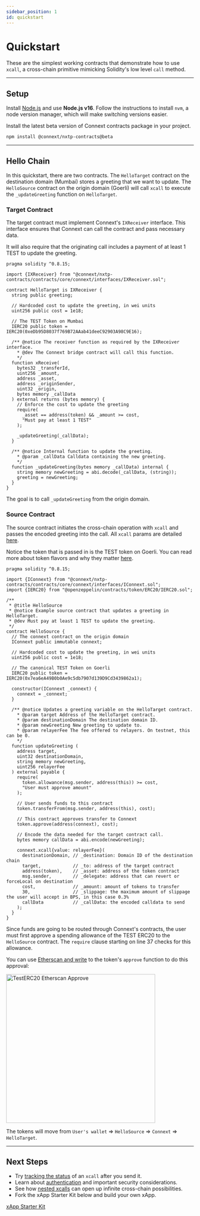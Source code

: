 ```yaml
---
sidebar_position: 1
id: quickstart
---
```



# Quickstart

These are the simplest working contracts that demonstrate how to use `xcall`, a cross-chain primitive mimicking Solidity's low level `call` method.

---

## Setup

Install [Node.js](https://nodejs.dev/en/learn/how-to-install-nodejs/) and use **Node.js v16**. Follow the instructions to install `nvm`, a node version manager, which will make switching versions easier.

Install the latest beta version of Connext contracts package in your project.

```bash npm2yarn
npm install @connext/nxtp-contracts@beta
```

---

## Hello Chain

In this quickstart, there are two contracts. The `HelloTarget` contract on the destination domain (Mumbai) stores a greeting that we want to update. The `HelloSource` contract on the origin domain (Goerli) will call `xcall` to execute the `_updateGreeting` function on `HelloTarget`.

### Target Contract

The target contract must implement Connext's `IXReceiver` interface. This interface ensures that Connext can call the contract and pass necessary data. 

It will also require that the originating call includes a payment of at least 1 TEST to update the greeting.

```solidity showLineNumbers
pragma solidity ^0.8.15;

import {IXReceiver} from "@connext/nxtp-contracts/contracts/core/connext/interfaces/IXReceiver.sol";

contract HelloTarget is IXReceiver {
  string public greeting;

  // Hardcoded cost to update the greeting, in wei units
  uint256 public cost = 1e18;

  // The TEST Token on Mumbai
  IERC20 public token = IERC20(0xeDb95D8037f769B72AAab41deeC92903A98C9E16);

  /** @notice The receiver function as required by the IXReceiver interface.
    * @dev The Connext bridge contract will call this function.
    */
  function xReceive(
    bytes32 _transferId,
    uint256 _amount,
    address _asset,
    address _originSender,
    uint32 _origin,
    bytes memory _callData
  ) external returns (bytes memory) {
    // Enforce the cost to update the greeting
    require(
      _asset == address(token) && _amount >= cost,
      "Must pay at least 1 TEST"
    );

    _updateGreeting(_callData);
  }

  /** @notice Internal function to update the greeting.
    * @param _callData Calldata containing the new greeting.
    */
  function _updateGreeting(bytes memory _callData) internal {
    string memory newGreeting = abi.decode(_callData, (string));
    greeting = newGreeting;
  }
}
```

The goal is to call `_updateGreeting` from the origin domain.

### Source Contract

The source contract initiates the cross-chain operation with `xcall` and passes the encoded greeting into the call. All `xcall` params are detailed [here](./reference/contracts/calls#xcall).

Notice the token that is passed in is the TEST token on Goerli. You can read more about token flavors and why they matter [here](./reference/faq#what-are-token-flavors).

```solidity showLineNumbers
pragma solidity ^0.8.15;

import {IConnext} from "@connext/nxtp-contracts/contracts/core/connext/interfaces/IConnext.sol";
import {IERC20} from "@openzeppelin/contracts/token/ERC20/IERC20.sol";

/**
 * @title HelloSource
 * @notice Example source contract that updates a greeting in HelloTarget.
 * @dev Must pay at least 1 TEST to update the greeting.
 */
contract HelloSource {
  // The connext contract on the origin domain
  IConnext public immutable connext;

  // Hardcoded cost to update the greeting, in wei units
  uint256 public cost = 1e18;

  // The canonical TEST Token on Goerli
  IERC20 public token = IERC20(0x7ea6eA49B0b0Ae9c5db7907d139D9Cd3439862a1);

  constructor(IConnext _connext) {
    connext = _connext;
  }

  /** @notice Updates a greeting variable on the HelloTarget contract.
    * @param target Address of the HelloTarget contract.
    * @param destinationDomain The destination domain ID.
    * @param newGreeting New greeting to update to.
    * @param relayerFee The fee offered to relayers. On testnet, this can be 0.
    */
  function updateGreeting (
    address target, 
    uint32 destinationDomain,
    string memory newGreeting,
    uint256 relayerFee
  ) external payable {
    require(
      token.allowance(msg.sender, address(this)) >= cost,
      "User must approve amount"
    );

    // User sends funds to this contract
    token.transferFrom(msg.sender, address(this), cost);

    // This contract approves transfer to Connext
    token.approve(address(connext), cost);

    // Encode the data needed for the target contract call.
    bytes memory callData = abi.encode(newGreeting);

    connext.xcall{value: relayerFee}(
      destinationDomain, // _destination: Domain ID of the destination chain
      target,            // _to: address of the target contract
      address(token),    // _asset: address of the token contract
      msg.sender,        // _delegate: address that can revert or forceLocal on destination
      cost,              // _amount: amount of tokens to transfer
      30,                // _slippage: the maximum amount of slippage the user will accept in BPS, in this case 0.3%
      callData           // _callData: the encoded calldata to send
    );
  }
}
```

Since funds are going to be routed through Connext's contracts, the user must first approve a spending allowance of the TEST ERC20 to the `HelloSource` contract. The `require` clause starting on line 37 checks for this allowance. 

You can use [Etherscan and write](https://goerli.etherscan.io/address/0x7ea6eA49B0b0Ae9c5db7907d139D9Cd3439862a1#writeContract) to the token's `approve` function to do this approval: 

<img src="/img/developers/TestERC20_Etherscan_Approve.png" alt="TestERC20 Etherscan Approve" width="400"/>

The tokens will move from `User's wallet` => `HelloSource` => `Connext` => `HelloTarget`.

---

## Next Steps

- Try [tracking the status](./guides/xcall-status) of an `xcall` after you send it.
- Learn about [authentication](./guides/authentication) and important security considerations.
- See how [nested xcalls](./guides/nested-xcalls) can open up infinite cross-chain possibilities.
- Fork the xApp Starter Kit below and build your own xApp.

[xApp Starter Kit](https://github.com/connext/xapp-starter/)
